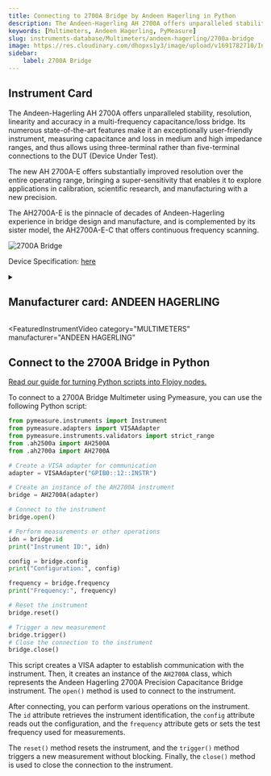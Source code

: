 ```yaml
---
title: Connecting to 2700A Bridge by Andeen Hagerling in Python
description: The Andeen-Hagerling AH 2700A offers unparalleled stability, resolution, linearity and accuracy in a multi-frequency capacitance/loss bridge. Its numerous state-of-the-art features make it an exceptionally user-friendly instrument, measuring capacitance and loss in medium and high impedance ranges, and thus allows using three-terminal rather than five-terminal connections to the DUT (Device Under Test).  The new AH 2700A-E offers substantially improved resolution over the entire operating range, bringing a super-sensitivity that enables it to explore applications in calibration, scientific research, and manufacturing with a new precision.  The AH2700A-E is the pinnacle of decades of Andeen-Hagerling experience in bridge design and manufacture, and is complemented by its sister model, the AH2700A-E-C that offers continuous frequency scanning.
keywords: [Multimeters, Andeen Hagerling, PyMeasure] 
slug: instruments-database/Multimeters/andeen-hagerling/2700a-bridge 
image: https://res.cloudinary.com/dhopxs1y3/image/upload/v1691782710/Instruments/Multimeters/2700A-Bridge/2700A-Bridge.jpg
sidebar:
    label: 2700A Bridge 
---
```



## Instrument Card

The Andeen-Hagerling AH 2700A offers unparalleled stability, resolution, linearity and accuracy in a multi-frequency capacitance/loss bridge. Its numerous state-of-the-art features make it an exceptionally user-friendly instrument, measuring capacitance and loss in medium and high impedance ranges, and thus allows using three-terminal rather than five-terminal connections to the DUT (Device Under Test).

The new AH 2700A-E offers substantially improved resolution over the entire operating range, bringing a super-sensitivity that enables it to explore applications in calibration, scientific research, and manufacturing with a new precision.

The AH2700A-E is the pinnacle of decades of Andeen-Hagerling experience in bridge design and manufacture, and is complemented by its sister model, the AH2700A-E-C that offers continuous frequency scanning.

![2700A Bridge](https://res.cloudinary.com/dhopxs1y3/image/upload/v1691782710/Instruments/Multimeters/2700A-Bridge/2700A-Bridge.jpg)

Device Specification: [here](https://www.andeen-hagerling.com/ah2700a.pdf)

<details style={{ marginTop: "15px"}}>
<summary><h2 style={{display:'inline'}}>Manufacturer card: ANDEEN HAGERLING</h2></summary>

![ANDEEN HAGERLING](https://res.cloudinary.com/dhopxs1y3/image/upload/v1692806198/Instruments/Vendor%20Logos/Andeen_Hagerling.png)

**Andeen**-**Hagerling**, Inc. - manufacturers of the world's most accurate capacitance bridges and standards

- Headquarters: US
- Yearly Revenue (millions, USD): 1
- Vendor Website: [here](https://www.andeen-hagerling.com/)

</details>


<FeaturedInstrumentVideo
  category="MULTIMETERS"
  manufacturer="ANDEEN HAGERLING"
></FeaturedInstrumentVideo>

## Connect to the 2700A Bridge in Python

[Read our guide for turning Python scripts into Flojoy nodes.](https://docs.flojoy.ai/contribution/blocks/custom-flojoy-block/)



<Tabs>
<TabItem value="Flojoy" label="Flojoy" className="flojoy-instrument-tabs">

<NodeCardCollection category="MULTIMETERS" manufacturer="Andeen Hagerling"></NodeCardCollection>

</TabItem>
<TabItem value="PyMeasure" label="PyMeasure">

To connect to a 2700A Bridge Multimeter using Pymeasure, you can use the following Python script:

```python
from pymeasure.instruments import Instrument
from pymeasure.adapters import VISAAdapter
from pymeasure.instruments.validators import strict_range
from .ah2500a import AH2500A
from .ah2700a import AH2700A

# Create a VISA adapter for communication
adapter = VISAAdapter("GPIB0::12::INSTR")

# Create an instance of the AH2700A instrument
bridge = AH2700A(adapter)

# Connect to the instrument
bridge.open()

# Perform measurements or other operations
idn = bridge.id
print("Instrument ID:", idn)

config = bridge.config
print("Configuration:", config)

frequency = bridge.frequency
print("Frequency:", frequency)

# Reset the instrument
bridge.reset()

# Trigger a new measurement
bridge.trigger()
# Close the connection to the instrument
bridge.close()
```

This script creates a VISA adapter to establish communication with the instrument. Then, it creates an instance of the `AH2700A` class, which represents the Andeen Hagerling 2700A Precision Capacitance Bridge instrument. The `open()` method is used to connect to the instrument.

After connecting, you can perform various operations on the instrument. The `id` attribute retrieves the instrument identification, the `config` attribute reads out the configuration, and the `frequency` attribute gets or sets the test frequency used for measurements.

The `reset()` method resets the instrument, and the `trigger()` method triggers a new measurement without blocking. Finally, the `close()` method is used to close the connection to the instrument.

</TabItem>
</Tabs>